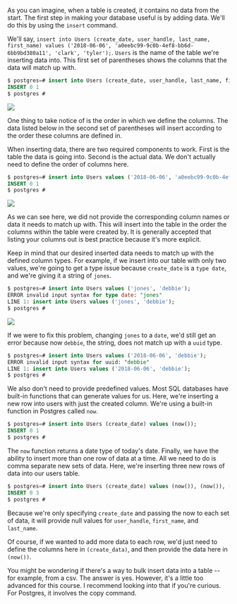 <!-- ADD DATA -->

<link href="style.css" rel="stylesheet"></link>

As you can imagine, when a table is created, it contains no data from the start. The first step in making your database useful is by adding data. We'll do this by using the `insert` command.

We'll say, `insert into Users (create_date, user_handle, last_name, first_name) values ('2018-06-06', 'a0eebc99-9c0b-4ef8-bb6d-6bb9bd380a11', 'clark', 'tyler');`. `Users` is the name of the table we're inserting data into. This first set of parentheses shows the columns that the data will match up with.

```sql
$ postgres=# insert into Users (create_date, user_handle, last_name, first_name) values ('2018-06-06', 'a0eebc99-9c0b-4ef8-bb6d-6bb9bd380a11', 'clark', 'tyler');
INSERT 0 1
$ postgres #
```

![](InsertData.svg)

One thing to take notice of is the order in which we define the columns. The data listed below in the second set of parentheses will insert according to the order these columns are defined in.

When inserting data, there are two required components to work. First is the table the data is going into. Second is the actual data. We don't actually need to define the order of columns here.

```sql
$ postgres=# insert into Users values ('2018-06-06', 'a0eebc99-9c0b-4ef8-bb6d-6bb9bd380a11', 'jones', 'debbie');
INSERT 0 1
$ postgres #
```
![](InsertData_noCols.svg)

As we can see here, we did not provide the corresponding column names or data it needs to match up with. This will insert into the table in the order the columns within the table were created by. It is generally accepted that listing your columns out is best practice because it's more explicit.

Keep in mind that our desired inserted data needs to match up with the defined column types. For example, if we insert into our table with only two values, we're going to get a type issue because `create_date` is a `type date`, and we're giving it a string of `jones`.

```sql
$ postgres=# insert into Users values ('jones', 'debbie');
ERROR invalid input syntax for type date: "jones"
LINE 1: insert into Users values ('jones', 'debbie');
$ postgres #
```

![](Insert_TypeError.svg)

If we were to fix this problem, changing `jones` to a `date`, we'd still get an error because now `debbie`, the string, does not match up with a `uuid` type.

```sql
$ postgres=# insert into Users values ('2018-06-06', 'debbie');
ERROR invalid input syntax for uuid: "debbie"
LINE 1: insert into Users values ('2018-06-06', 'debbie');
$ postgres #
```

We also don't need to provide predefined values. Most SQL databases have built-in functions that can generate values for us. Here, we're inserting a new row into users with just the created column. We're using a built-in function in Postgres called `now`. 

```sql
$ postgres=# insert into Users (create_date) values (now());
INSERT 0 1
$ postgres #
```

The `now` function returns a date type of today's date. Finally, we have the ability to insert more than one row of data at a time. All we need to do is comma separate new sets of data. Here, we're inserting three new rows of data into our users table. 

```sql
$ postgres=# insert into Users (create_date) values (now()), (now()), (now());
INSERT 0 3
$ postgres #
```

Because we're only specifying `create_date` and passing the now to each set of data, it will provide null values for `user_handle`, `first_name`, and `last_name`.

Of course, if we wanted to add more data to each row, we'd just need to define the columns here in `(create_data)`, and then provide the data here in `(now())`.

You might be wondering if there's a way to bulk insert data into a table -- for example, from a csv. The answer is yes. However, it's a little too advanced for this course. I recommend looking into that if you're curious. For Postgres, it involves the copy command.
